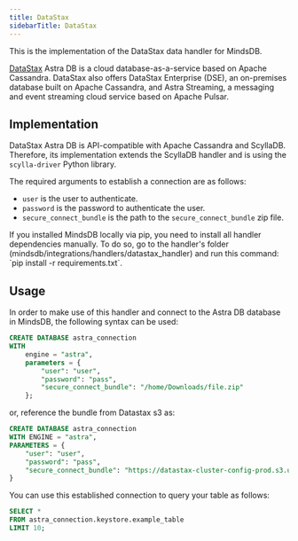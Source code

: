 ```yaml
---
title: DataStax
sidebarTitle: DataStax
---
```


This is the implementation of the DataStax data handler for MindsDB.

[DataStax](https://www.datastax.com/) Astra DB is a cloud database-as-a-service based on Apache Cassandra. DataStax also offers DataStax Enterprise (DSE), an on-premises database built on Apache Cassandra, and Astra Streaming, a messaging and event streaming cloud service based on Apache Pulsar.

## Implementation

DataStax Astra DB is API-compatible with Apache Cassandra and ScyllaDB. Therefore, its implementation extends the ScyllaDB handler and is using the `scylla-driver` Python library.

The required arguments to establish a connection are as follows:

* `user` is the user to authenticate.
* `password` is the password to authenticate the user.
* `secure_connect_bundle` is the path to the `secure_connect_bundle` zip file.

<Tip>
If you installed MindsDB locally via pip, you need to install all handler dependencies manually. To do so, go to the handler's folder (mindsdb/integrations/handlers/datastax_handler) and run this command: `pip install -r requirements.txt`.
</Tip>

## Usage

In order to make use of this handler and connect to the Astra DB database in MindsDB, the following syntax can be used:

```sql
CREATE DATABASE astra_connection
WITH
    engine = "astra",
    parameters = {
        "user": "user",
        "password": "pass",
        "secure_connect_bundle": "/home/Downloads/file.zip"
    };
```


or, reference the bundle from Datastax s3 as:

```sql
CREATE DATABASE astra_connection
WITH ENGINE = "astra",
PARAMETERS = {
    "user": "user",
    "password": "pass",
    "secure_connect_bundle": "https://datastax-cluster-config-prod.s3.us-east-2.amazonaws.com/32312-b9eb-4e09-a641-213eaesa12-1/secure-connect-demo.zip?X-Amz-Algorithm=AWS4-HMAC-SHA256&X-Amz-Credential=AK..."
}  
```

You can use this established connection to query your table as follows:

```sql
SELECT *
FROM astra_connection.keystore.example_table
LIMIT 10;
```
